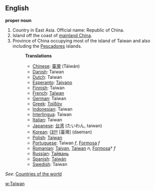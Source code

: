 ==English==

'''proper noun'''

# Country in East Asia. Official name: Republic of China.
# Island off the coast of [[mainland China]].
# Province of China occupying most of the island of Taiwan and also including the [[Pescadores]] islands.
#:'''Translations'''
#:*[[Chinese]]: [[臺灣]] (Táiwán)
#:*[[Danish]]: Taiwan
#:*[[Dutch]]: Taiwan
#:*[[Esperanto]]: [[Tajvano]]
#:*[[Finnish]]: Taiwan
#:*[[French]]: [[Taïwan]]
#:*[[German]]: Taiwan
#:*[[Greek]]: [[Ταϊβάν]]
#:*[[Indonesian]]: Taiwan
#:*[[Interlingua]]: Taiwan
#:*[[Italian]]: Taiwan
#:*[[Japanese]]: [[台湾]] (たいわん, taiwan) 
#:*[[Korean]]: [[대만]] [臺灣] (daeman)
#:*[[Polish]]: [[Tajwan]]
#:*[[Portuguese]]: Taiwan ''f'', [[Formosa]] ''f''
#:*[[Romanian]]: [[Taivan]], [[Taiwan]] ''n'', [[Formosa]]† ''f''
#:*[[Russian]]: [[Тайвань]]
#:*[[Spanish]]: [[Taiwán]]
#:*[[Swedish]]: Taiwan

''See'': [[Countries of the world]]

[[w:Taiwan]]
